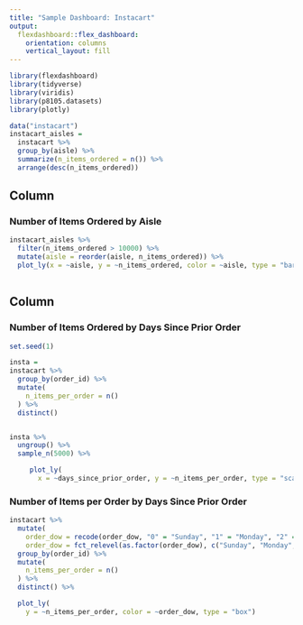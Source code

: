 ```yaml
---
title: "Sample Dashboard: Instacart"
output: 
  flexdashboard::flex_dashboard:
    orientation: columns
    vertical_layout: fill
---
```


```r
library(flexdashboard)
library(tidyverse)
library(viridis)
library(p8105.datasets)
library(plotly)

```



```r
data("instacart")
instacart_aisles = 
  instacart %>% 
  group_by(aisle) %>% 
  summarize(n_items_ordered = n()) %>% 
  arrange(desc(n_items_ordered))
```

Column {data-width=650}
-----------------------------------------------------------------------

### Number of Items Ordered by Aisle

```r
instacart_aisles %>% 
  filter(n_items_ordered > 10000) %>% 
  mutate(aisle = reorder(aisle, n_items_ordered)) %>% 
  plot_ly(x = ~aisle, y = ~n_items_ordered, color = ~aisle, type = "bar")
  
```

Column {data-width=350}
-----------------------------------------------------------------------

### Number of Items Ordered by Days Since Prior Order

```r

set.seed(1)

insta = 
instacart %>% 
  group_by(order_id) %>% 
  mutate(
    n_items_per_order = n()
  ) %>% 
  distinct()


insta %>% 
  ungroup() %>% 
  sample_n(5000) %>% 

     plot_ly(
       x = ~days_since_prior_order, y = ~n_items_per_order, type = "scatter", mode = "markers", color = ~n_items_per_order)
```

### Number of Items per Order by Days Since Prior Order

```r
instacart %>% 
  mutate(
    order_dow = recode(order_dow, "0" = "Sunday", "1" = "Monday", "2" = "Tuesday", "3" = "Wednesday", "4" = "Thursday", "5" = "Friday", "6" = "Saturday"),
    order_dow = fct_relevel(as.factor(order_dow), c("Sunday", "Monday", "Tuesday", "Wednesday", "Thursday", "Friday", "Saturday"))) %>% 
  group_by(order_id) %>% 
  mutate(
    n_items_per_order = n()
  ) %>% 
  distinct() %>% 

  plot_ly(
    y = ~n_items_per_order, color = ~order_dow, type = "box")
```

